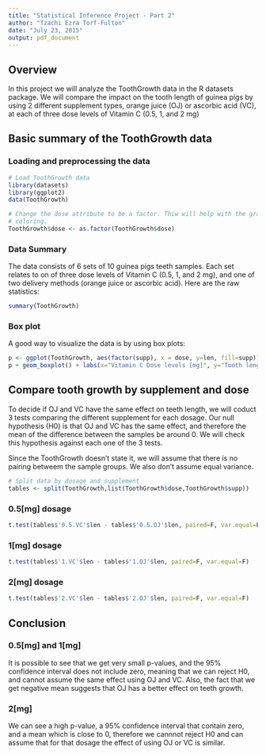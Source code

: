 ```yaml
---
title: "Statistical Inference Project - Part 2"
author: "Tzachi Ezra Torf-Fulton"
date: "July 23, 2015"
output: pdf_document
---
```


## Overview
In this project we will analyze the ToothGrowth data in the R datasets package.
We will compare the impact on the tooth length of guinea pigs by using 2 
different supplement types, orange juice (OJ) or ascorbic acid (VC), at each of 
three dose levels of Vitamin C (0.5, 1, and 2 mg)

## Basic summary of the ToothGrowth data

### Loading and preprocessing the data

```r
# Load ToothGrowth data
library(datasets)
library(ggplot2)
data(ToothGrowth)

# Change the dose attribute to be a factor. Thiw will help with the graphs
# coloring.
ToothGrowth$dose <- as.factor(ToothGrowth$dose)
```

### Data Summary

The data consists of 6 sets of 10 guinea pigs teeth samples. Each set relates to 
on of three dose levels of Vitamin C (0.5, 1, and 2 mg), and one of two 
delivery methods (orange juice or ascorbic acid). Here are the raw statistics:

```r
summary(ToothGrowth)
```

### Box plot

A good way to visualize the data is by using box plots:

```r
p <- ggplot(ToothGrowth, aes(factor(supp), x = dose, y=len, fill=supp))
p + geom_boxplot() + labs(x="Vitamin C Dose levels [mg]", y="Tooth length")
```

## Compare tooth growth by supplement and dose

To decide if OJ and VC have the same effect on teeth length, we will coduct 3
tests comparing the different supplement for each dosage. Our null hypothesis
(H0) is that OJ and VC has the same effect, and therefore the mean of the 
difference between the samples be around 0. We will check this hypothesis
against each one of the 3 tests. 

Since the ToothGrowth doesn't state it, 
we will assume that there is no pairing betweem the sample groups. We also don't 
assume equal variance.

```r
# Split data by dosage and supplement
tables <- split(ToothGrowth,list(ToothGrowth$dose,ToothGrowth$supp))
```

### 0.5[mg] dosage
```r
t.test(tables$'0.5.VC'$len - tables$'0.5.OJ'$len, paired=F, var.equal=F)
```

### 1[mg] dosage
```r
t.test(tables$'1.VC'$len - tables$'1.OJ'$len, paired=F, var.equal=F)
```

### 2[mg] dosage
```r
t.test(tables$'2.VC'$len - tables$'2.OJ'$len, paired=F, var.equal=F)
```

## Conclusion

### 0.5[mg] and 1[mg]
It is possible to see that we get very small p-values, and the 95% confidence 
interval does not include zero, meaning that we can reject H0, and cannot assume 
the same effect using OJ and VC. Also, the fact that we get negative mean suggests
that OJ has a better effect on teeth growth.

### 2[mg]
We can see a high p-value, a 95% confidence interval that contain zero, and a 
mean which is close to 0, therefore we cannnot reject H0 and can assume that
for that dosage the effect of using OJ or VC is similar.